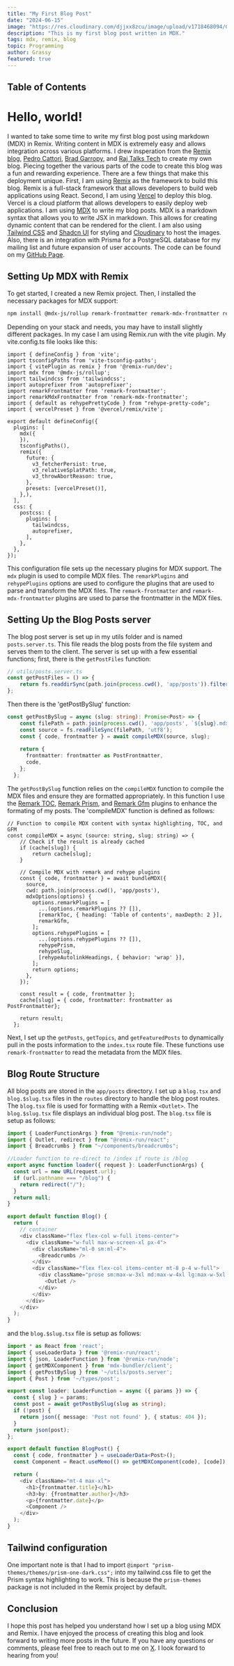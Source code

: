```yaml
---
title: "My First Blog Post"
date: "2024-06-15"
image: "https://res.cloudinary.com/djjxx8zcu/image/upload/v1718468094/Grassys%20Notebook/Posts/My_First_Post_Cover_Image_gkmku8.png"
description: "This is my first blog post written in MDX."
tags: mdx, remix, blog
topic: Programming
author: Grassy
featured: true
---
```


## Table of Contents

# Hello, world!

I wanted to take some time to write my first blog post using markdown (MDX) in Remix. Writing content in MDX is extremely easy and allows integration across various platforms. I drew insperation from the [Remix blog](https://remix.run/blog), [Pedro Cattori](https://github.com/pcattori/remix-blog-mdx), [Brad Garropy](https://github.com/bradgarropy/bradgarropy.com/), and [Raj Talks Tech](https://www.youtube.com/@raj_talks_tech) to create my own blog. Piecing together the various parts of the code to create this blog was a fun and rewarding experience. There are a few things that make this deployment unique. First, I am using [Remix](https://remix.run) as the framework to build this blog. Remix is a full-stack framework that allows developers to build web applications using React. Second, I am using [Vercel](https://vercel.com) to deploy this blog. Vercel is a cloud platform that allows developers to easily deploy web applications. I am using [MDX](https://mdxjs.com) to write my blog posts. MDX is a markdown syntax that allows you to write JSX in markdown. This allows for creating dynamic content that can be rendered for the client. I am also using [Tailwind CSS](https://tailwindcss.com) and [Shadcn UI](https://ui.shadcn.com/) for styling and [Cloudinary](https://cloudinary.com) to host the images. Also, there is an integration with Prisma for a PostgreSQL database for my mailing list and future expansion of user accounts. The code can be found on my [GitHub Page](https://github.com/spaceassault/grassysnotebook).

## Setting Up MDX with Remix

To get started, I created a new Remix project. Then, I installed the necessary packages for MDX support:

```bash
npm install @mdx-js/rollup remark-frontmatter remark-mdx-frontmatter rehype-pretty-code
```

Depending on your stack and needs, you may have to install slightly different packages. In my case I am using Remix.run with the vite plugin. My vite.config.ts file looks like this:

```tsx filename=vite.config.ts lines=14-15
import { defineConfig } from 'vite';
import tsconfigPaths from 'vite-tsconfig-paths';
import { vitePlugin as remix } from '@remix-run/dev';
import mdx from '@mdx-js/rollup';
import tailwindcss from 'tailwindcss';
import autoprefixer from 'autoprefixer';
import remarkFrontmatter from 'remark-frontmatter';
import remarkMdxFrontmatter from 'remark-mdx-frontmatter';
import { default as rehypePrettyCode } from "rehype-pretty-code";
import { vercelPreset } from '@vercel/remix/vite';

export default defineConfig({
  plugins: [
    mdx({
    }),
    tsconfigPaths(),
    remix({
      future: {
        v3_fetcherPersist: true,
        v3_relativeSplatPath: true,
        v3_throwAbortReason: true,
      },
      presets: [vercelPreset()],
    },),
  ],
  css: {
    postcss: {
      plugins: [
        tailwindcss,
        autoprefixer,
      ],
    },
  },
});
```

This configuration file sets up the necessary plugins for MDX support. The `mdx` plugin is used to compile MDX files. The `remarkPlugins` and `rehypePlugins` options are used to configure the plugins that are used to parse and transform the MDX files. The `remark-frontmatter` and `remark-mdx-frontmatter` plugins are used to parse the frontmatter in the MDX files. 

## Setting Up the Blog Posts server
The blog post server is set up in my utils folder and is named `posts.server.ts`. This file reads the blog posts from the file system and serves them to the client. The server is set up with a few essential functions; first, there is the `getPostFiles` function:

```typescript
// utils/posts.server.ts
const getPostFiles = () => {
    return fs.readdirSync(path.join(process.cwd(), 'app/posts')).filter(file => file.endsWith('.md') || file.endsWith('.mdx'));
};
```

Then there is the 'getPostBySlug' function:

```typescript
const getPostBySlug = async (slug: string): Promise<Post> => {
    const filePath = path.join(process.cwd(), 'app/posts', `${slug}.mdx`);
    const source = fs.readFileSync(filePath, 'utf8');
    const { code, frontmatter } = await compileMDX(source, slug);
  
    return {
      frontmatter: frontmatter as PostFrontmatter,
      code,
    };
  };
  ```

The `getPostBySlug` function relies on the `compileMDX` function to compile the MDX files and ensure they are formatted appropriately. In this function I use the [Remark TOC](https://github.com/remarkjs/remark-toc), [Remark Prism](https://github.com/sergioramos/remark-prism), and [Remark Gfm](https://github.com/remarkjs/remark-gfm) plugins to enhance the formating of my posts. The 'compileMDX' function is defined as follows:

```tsx lines=1
// Function to compile MDX content with syntax highlighting, TOC, and GFM
const compileMDX = async (source: string, slug: string) => {
    // Check if the result is already cached
    if (cache[slug]) {
        return cache[slug];
    }
  
    // Compile MDX with remark and rehype plugins
    const { code, frontmatter } = await bundleMDX({
      source,
      cwd: path.join(process.cwd(), 'app/posts'),
      mdxOptions(options) {
        options.remarkPlugins = [
          ...(options.remarkPlugins ?? []),
          [remarkToc, { heading: 'Table of contents', maxDepth: 2 }],
          remarkGfm,
        ];
        options.rehypePlugins = [
          ...(options.rehypePlugins ?? []),
          rehypePrism,
          rehypeSlug,
          [rehypeAutolinkHeadings, { behavior: 'wrap' }],
        ];
        return options;
      },
    });
  
    const result = { code, frontmatter };
    cache[slug] = { code, frontmatter: frontmatter as PostFrontmatter};
  
    return result;
  };
  ```

Next, I set up the `getPosts`, `getTopics`, and `getFeaturedPosts` to dynamically pull in the posts information to the `index.tsx` route file. These functions use `remark-frontmatter` to read the metadata from the MDX files.

## Blog Route Structure
All blog posts are stored in the `app/posts` directory. I set up a `blog.tsx` and `blog.$slug.tsx` files in the `routes` directory to handle the blog post routes. The `blog.tsx` file is used for formatting with a Remix `<Outlet>`. The `blog.$slug.tsx` file displays an individual blog post. The `blog.tsx` file is setup as follows:

```typescript
import { LoaderFunctionArgs } from "@remix-run/node";
import { Outlet, redirect } from "@remix-run/react";
import { Breadcrumbs } from "~/components/breadcrumbs";

//Loader function to re-direct to /index if route is /blog
export async function loader({ request }: LoaderFunctionArgs) {
  const url = new URL(request.url);
  if (url.pathname === "/blog") {
    return redirect("/");
  }
  return null;
}

export default function Blog() {
  return (
    // container
    <div className="flex flex-col w-full items-center">
      <div className="w-full max-w-screen-xl px-4">
        <div className="ml-0 sm:ml-4">
          <Breadcrumbs />
        </div>
        <div className="flex flex-col items-center mt-8 p-4 w-full">
          <div className="prose sm:max-w-3xl md:max-w-4xl lg:max-w-5xl xl:max-w-6xl 2xl:max-w-7xl mx-auto" style={{ maxWidth: "90%" }}>
            <Outlet />
          </div>
        </div>
      </div>
    </div>
  );
}
```

and the `blog.$slug.tsx` file is setup as follows:

```typescript
import * as React from 'react';
import { useLoaderData } from '@remix-run/react';
import { json, LoaderFunction } from '@remix-run/node';
import { getMDXComponent } from 'mdx-bundler/client';
import { getPostBySlug } from '~/utils/posts.server';
import { Post } from '~/types/post';

export const loader: LoaderFunction = async ({ params }) => {
  const { slug } = params;
  const post = await getPostBySlug(slug as string);
  if (!post) {
    return json({ message: 'Post not found' }, { status: 404 });
  }
  return json(post);
};

export default function BlogPost() {
  const { code, frontmatter } = useLoaderData<Post>();
  const Component = React.useMemo(() => getMDXComponent(code), [code]);

  return (
    <div className="mt-4 max-xl">
      <h1>{frontmatter.title}</h1>
      <h3>by: {frontmatter.author}</h3>
      <p>{frontmatter.date}</p>
      <Component />
    </div>
  );
}
```

## Tailwind configuration
One important note is that I had to import `@import "prism-themes/themes/prism-one-dark.css";` into my tailwind.css file to get the Prism syntax highlighting to work. This is because the `prism-themes` package is not included in the Remix project by default.

## Conclusion
I hope this post has helped you understand how I set up a blog using MDX and Remix. I have enjoyed the process of creating this blog and look forward to writing more posts in the future. If you have any questions or comments, please feel free to reach out to me on [X](https://x.com/JasonNoll4). I look forward to hearing from you!


